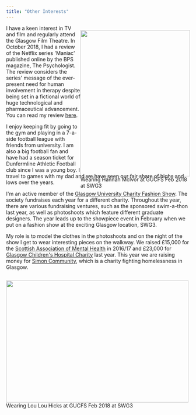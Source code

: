 ```yaml
---
title: "Other Interests"
---
```


<div style="float: right; height: 400px; width: 300px;">
  <img src="gucfs1.jpg" style="width: 100%;">
  Wearing Hannah McIvor at GUCFS Feb 2018 at SWG3
</div>

I have a keen interest in TV and film and regularly attend the Glasgow Film Theatre. In October 2018, I had a review of the Netflix series &#39;Maniac&#39; published online by the BPS magazine, The Psychologist. The review considers the series&#39; message of the ever-present need for human involvement in therapy despite being set in a fictional world of huge technological and pharmaceutical advancement.
You can read my review [here](https://thepsychologist.bps.org.uk/traversing-minefield-cliches).

I enjoy keeping fit by going to the gym and playing in a 7-a-side football league with friends from university. I am also a big football fan and have had a season ticket for Dunfermline Athletic Football club since I was a young boy. I travel to games with my dad and we have seen our fair share of highs and lows over the years.

I&#39;m an active member of the [Glasgow University Charity Fashion Show](https://gucfs.co.uk/). The society fundraises each year for a different charity. Throughout the year, there are various fundraising ventures, such as the sponsored swim-a-thon last year, as well as photoshoots which feature different graduate designers. The year leads up to the showpiece event in February when we put on a fashion show at the exciting Glasgow location, SWG3. 

My role is to model the clothes in the photoshoots and on the night of the show I get to wear interesting pieces on the walkway. We raised &pound;15,000 for the [Scottish Association of Mental Health](https://www.samh.org.uk/) in 2016/17 and &pound;23,000 for [Glasgow Children&#39;s Hospital Charity](https://www.glasgowchildrenshospitalcharity.org/) last year. This year we are raising money for [Simon Community](https://www.simonscotland.org/), which is a charity fighting homelessness in Glasgow.

<div style="float: left; height: 334px; width: 500px;">
  <img src="gucfs2.jpg" style="width: 100%;">
    Wearing Lou Lou Hicks at GUCFS Feb 2018 at SWG3
</div>
